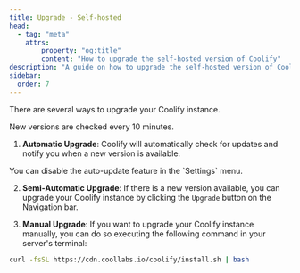```yaml
---
title: Upgrade - Self-hosted
head:
  - tag: "meta"
    attrs:
        property: "og:title"
        content: "How to upgrade the self-hosted version of Coolify"
description: "A guide on how to upgrade the self-hosted version of Coolify."
sidebar:
  order: 7
---
```



There are several ways to upgrade your Coolify instance.

<Aside type="tip">New versions are checked every 10 minutes.</Aside>

1. **Automatic Upgrade**: Coolify will automatically check for updates and notify you when a new version is available.

<Aside type="tip">You can disable the auto-update feature in the `Settings` menu.</Aside>

2. **Semi-Automatic Upgrade**: If there is a new version available, you can upgrade your Coolify instance by clicking the `Upgrade` button on the Navigation bar.

3. **Manual Upgrade**: If you want to upgrade your Coolify instance manually, you can do so executing the following command in your server's terminal:

```bash
curl -fsSL https://cdn.coollabs.io/coolify/install.sh | bash
```

